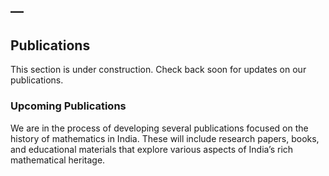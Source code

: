 ---
---

:::: {.column-page}

## Publications

::: {.callout-note appearance="simple"}
This section is under construction. Check back soon for updates on our publications.
:::

### Upcoming Publications

We are in the process of developing several publications focused on the history of mathematics in India. These will include research papers, books, and educational materials that explore various aspects of India's rich mathematical heritage.

::::

